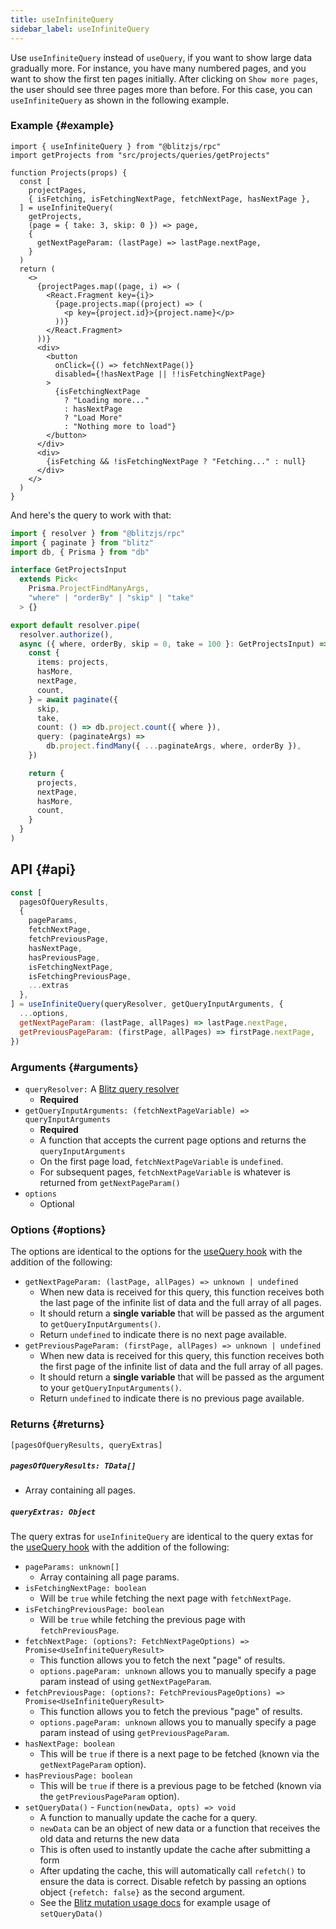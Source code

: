 ```yaml
---
title: useInfiniteQuery
sidebar_label: useInfiniteQuery
---
```


Use `useInfiniteQuery` instead of `useQuery`, if you want to show large
data gradually more. For instance, you have many numbered pages, and you
want to show the first ten pages initially. After clicking on
`Show more pages`, the user should see three pages more than before. For
this case, you can `useInfiniteQuery` as shown in the following example.

### Example {#example}

```tsx copy
import { useInfiniteQuery } from "@blitzjs/rpc"
import getProjects from "src/projects/queries/getProjects"

function Projects(props) {
  const [
    projectPages,
    { isFetching, isFetchingNextPage, fetchNextPage, hasNextPage },
  ] = useInfiniteQuery(
    getProjects,
    (page = { take: 3, skip: 0 }) => page,
    {
      getNextPageParam: (lastPage) => lastPage.nextPage,
    }
  )
  return (
    <>
      {projectPages.map((page, i) => (
        <React.Fragment key={i}>
          {page.projects.map((project) => (
            <p key={project.id}>{project.name}</p>
          ))}
        </React.Fragment>
      ))}
      <div>
        <button
          onClick={() => fetchNextPage()}
          disabled={!hasNextPage || !!isFetchingNextPage}
        >
          {isFetchingNextPage
            ? "Loading more..."
            : hasNextPage
            ? "Load More"
            : "Nothing more to load"}
        </button>
      </div>
      <div>
        {isFetching && !isFetchingNextPage ? "Fetching..." : null}
      </div>
    </>
  )
}
```

And here's the query to work with that:

```ts copy
import { resolver } from "@blitzjs/rpc"
import { paginate } from "blitz"
import db, { Prisma } from "db"

interface GetProjectsInput
  extends Pick<
    Prisma.ProjectFindManyArgs,
    "where" | "orderBy" | "skip" | "take"
  > {}

export default resolver.pipe(
  resolver.authorize(),
  async ({ where, orderBy, skip = 0, take = 100 }: GetProjectsInput) => {
    const {
      items: projects,
      hasMore,
      nextPage,
      count,
    } = await paginate({
      skip,
      take,
      count: () => db.project.count({ where }),
      query: (paginateArgs) =>
        db.project.findMany({ ...paginateArgs, where, orderBy }),
    })

    return {
      projects,
      nextPage,
      hasMore,
      count,
    }
  }
)
```

## API {#api}

```js
const [
  pagesOfQueryResults,
  {
    pageParams,
    fetchNextPage,
    fetchPreviousPage,
    hasNextPage,
    hasPreviousPage,
    isFetchingNextPage,
    isFetchingPreviousPage,
    ...extras
  },
] = useInfiniteQuery(queryResolver, getQueryInputArguments, {
  ...options,
  getNextPageParam: (lastPage, allPages) => lastPage.nextPage,
  getPreviousPageParam: (firstPage, allPages) => firstPage.nextPage,
})
```

### Arguments {#arguments}

- `queryResolver:` A [Blitz query resolver](./query-resolvers)
  - **Required**
- `getQueryInputArguments: (fetchNextPageVariable) => queryInputArguments`
  - **Required**
  - A function that accepts the current page options and returns the
    `queryInputArguments`
  - On the first page load, `fetchNextPageVariable` is `undefined`.
  - For subsequent pages, `fetchNextPageVariable` is whatever is returned
    from `getNextPageParam()`
- `options`
  - Optional

### Options {#options}

The options are identical to the options for the
[useQuery hook](./use-query#options) with the addition of the following:

- `getNextPageParam: (lastPage, allPages) => unknown | undefined`
  - When new data is received for this query, this function receives both
    the last page of the infinite list of data and the full array of all
    pages.
  - It should return a **single variable** that will be passed as the
    argument to `getQueryInputArguments()`.
  - Return `undefined` to indicate there is no next page available.
- `getPreviousPageParam: (firstPage, allPages) => unknown | undefined`
  - When new data is received for this query, this function receives both
    the first page of the infinite list of data and the full array of all
    pages.
  - It should return a **single variable** that will be passed as the
    argument to your `getQueryInputArguments()`.
  - Return `undefined` to indicate there is no previous page available.

### Returns {#returns}

`[pagesOfQueryResults, queryExtras]`

##### `pagesOfQueryResults: TData[]`

- Array containing all pages.

##### `queryExtras: Object`

The query extras for `useInfiniteQuery` are identical to the query extas
for the [useQuery hook](./use-query#returns) with the addition of the
following:

- `pageParams: unknown[]`
  - Array containing all page params.
- `isFetchingNextPage: boolean`
  - Will be `true` while fetching the next page with `fetchNextPage`.
- `isFetchingPreviousPage: boolean`
  - Will be `true` while fetching the previous page with
    `fetchPreviousPage`.
- `fetchNextPage: (options?: FetchNextPageOptions) => Promise<UseInfiniteQueryResult>`
  - This function allows you to fetch the next "page" of results.
  - `options.pageParam: unknown` allows you to manually specify a page
    param instead of using `getNextPageParam`.
- `fetchPreviousPage: (options?: FetchPreviousPageOptions) => Promise<UseInfiniteQueryResult>`
  - This function allows you to fetch the previous "page" of results.
  - `options.pageParam: unknown` allows you to manually specify a page
    param instead of using `getPreviousPageParam`.
- `hasNextPage: boolean`
  - This will be `true` if there is a next page to be fetched (known via
    the `getNextPageParam` option).
- `hasPreviousPage: boolean`
  - This will be `true` if there is a previous page to be fetched (known
    via the `getPreviousPageParam` option).
- `setQueryData()` - `Function(newData, opts) => void`
  - A function to manually update the cache for a query.
  - `newData` can be an object of new data or a function that receives the
    old data and returns the new data
  - This is often used to instantly update the cache after submitting a
    form
  - After updating the cache, this will automatically call `refetch()` to
    ensure the data is correct. Disable refetch by passing an options
    object `{refetch: false}` as the second argument.
  - See the [Blitz mutation usage docs](./mutation-usage#setQueryData) for
    example usage of `setQueryData()`
